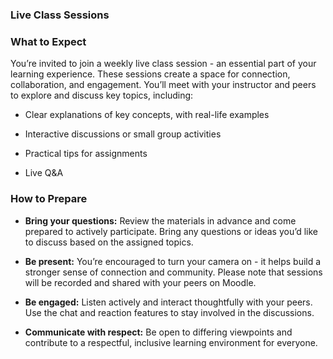 ### Live Class Sessions {.unnumbered}
### What to Expect {.unnumbered}

You're invited to join a weekly live class session - an essential part of your learning experience. These sessions create a space for connection, collaboration, and engagement. You’ll meet with your instructor and peers to explore and discuss key topics, including:

-   Clear explanations of key concepts, with real-life examples

-   Interactive discussions or small group activities

-   Practical tips for assignments

-   Live Q&A

### How to Prepare {.unnumbered}

-   **Bring your questions:** Review the materials in advance and come prepared to actively participate. Bring any questions or ideas you’d like to discuss based on the assigned topics.

-   **Be present:** You're encouraged to turn your camera on - it helps build a stronger sense of connection and community. Please note that sessions will be recorded and shared with your peers on Moodle.

-   **Be engaged:** Listen actively and interact thoughtfully with your peers. Use the chat and reaction features to stay involved in the discussions.

-   **Communicate with respect:** Be open to differing viewpoints and contribute to a respectful, inclusive learning environment for everyone.

<!-- ### Schedule & Access Link

-   Live Class Sessions will be on \[insert days\] at \[insert time\].

-   To join the Live Class Session, click this link. \[Insert MS Teams link\]

### Missed a Session?

If you’re unable to attend or miss a session, you can view the recorded session below.

-   Week 1: \[Insert URL\]

-   Week 2: \[Insert URL\]

Need Help with Access?

If you’re having trouble with accessing, visit [TWU’s Service Hub Knowledge Base](https://servicehub.twu.ca/TDClient/1904/Portal/KB/?CategoryID=17821&SIDs=11353).\
\
**Additional Notes About Live Sessions**

**Chat Transcripts:** Chats are automatically saved and can be reviewed afterward by opening the Chat panel in MS Teams and selecting the meeting title.

**Privacy Considerations:** Instructors may turn off chat or pause recordings during sensitive discussions to respect privacy.

**Recording Exceptions:** Most sessions are recorded, but some activities (e.g., breakout rooms, whiteboards, polls, collaborative docs) may not be captured. Instructors will let you know when recordings are paused or unavailable.-->